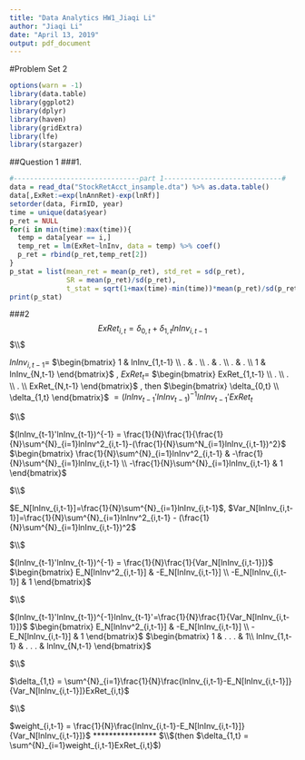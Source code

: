 ```yaml
---
title: "Data Analytics HW1_Jiaqi Li"
author: "Jiaqi Li"
date: "April 13, 2019"
output: pdf_document
---
```


#Problem Set 2

```r
options(warn = -1)
library(data.table)
library(ggplot2)
library(dplyr)
library(haven)
library(gridExtra)
library(lfe)
library(stargazer)
```

##Question 1
###1.
```r
#-------------------------------part 1-----------------------------#
data = read_dta("StockRetAcct_insample.dta") %>% as.data.table()
data[,ExRet:=exp(lnAnnRet)-exp(lnRf)]
setorder(data, FirmID, year)
time = unique(data$year)
p_ret = NULL
for(i in min(time):max(time)){
  temp = data[year == i,]
  temp_ret = lm(ExRet~lnInv, data = temp) %>% coef()
  p_ret = rbind(p_ret,temp_ret[2])
}
p_stat = list(mean_ret = mean(p_ret), std_ret = sd(p_ret),
              SR = mean(p_ret)/sd(p_ret),
              t_stat = sqrt(1+max(time)-min(time))*mean(p_ret)/sd(p_ret))
print(p_stat)
```

###2
$$ExRet_{i,t} = \delta_{0,t} + \delta_{1,t}lnInv_{i,t-1}$$
$\\$

$lnInv_{i,t-1} =$
$\begin{bmatrix}
1 & lnInv_{1,t-1} \\
. & . \\
. & . \\
. & . \\
1 & lnInv_{N,t-1}
\end{bmatrix}$
,
$ExRet_{t} =$
$\begin{bmatrix}
ExRet_{1,t-1} \\
. \\
. \\
. \\
ExRet_{N,t-1}
\end{bmatrix}$
,
then
$\begin{bmatrix}
\delta_{0,t} \\
\delta_{1,t}
\end{bmatrix}$
$= (lnInv_{t-1}'lnInv_{t-1})^{-1}lnInv_{t-1}'ExRet_t$

$\\$

$(lnInv_{t-1}'lnInv_{t-1})^{-1} = \frac{1}{N}\frac{1}{\frac{1}{N}\sum^{N}_{i=1}lnInv^2_{i,t-1}-(\frac{1}{N}\sum^N_{i=1}lnInv_{i,t-1})^2}$
$\begin{bmatrix}
\frac{1}{N}\sum^{N}_{i=1}lnInv^2_{i,t-1} & -\frac{1}{N}\sum^{N}_{i=1}lnInv_{i,t-1} \\
-\frac{1}{N}\sum^{N}_{i=1}lnInv_{i,t-1} & 1
\end{bmatrix}$

$\\$

$E_N[lnInv_{i,t-1}]=\frac{1}{N}\sum^{N}_{i=1}lnInv_{i,t-1}$,
$Var_N[lnInv_{i,t-1}]=\frac{1}{N}\sum^{N}_{i=1}lnInv^2_{i,t-1} - (\frac{1}{N}\sum^{N}_{i=1}lnInv_{i,t-1})^2$

$\\$

$(lnInv_{t-1}'lnInv_{t-1})^{-1} = \frac{1}{N}\frac{1}{Var_N[lnInv_{i,t-1}]}$
$\begin{bmatrix}
E_N[lnInv^2_{i,t-1}] & -E_N[lnInv_{i,t-1}] \\
-E_N[lnInv_{i,t-1}] & 1
\end{bmatrix}$

$\\$

$(lnInv_{t-1}'lnInv_{t-1})^{-1}lnInv_{t-1}'=\frac{1}{N}\frac{1}{Var_N[lnInv_{i,t-1}]}$
$\begin{bmatrix}
E_N[lnInv^2_{i,t-1}] & -E_N[lnInv_{i,t-1}] \\
-E_N[lnInv_{i,t-1}] & 1
\end{bmatrix}$
$\begin{bmatrix}
1 & . . . & 1\\
lnInv_{1,t-1} & . . . & lnInv_{N,t-1}
\end{bmatrix}$

$\\$

$\delta_{1,t} = \sum^{N}_{i=1}\frac{1}{N}\frac{lnInv_{i,t-1}-E_N[lnInv_{i,t-1}]}{Var_N[lnInv_{i,t-1}]}ExRet_{i,t}$

$\\$

$weight_{i,t-1} = \frac{1}{N}\frac{lnInv_{i,t-1}-E_N[lnInv_{i,t-1}]}{Var_N[lnInv_{i,t-1}]}$ ****************
$\\$(then 
$\delta_{1,t} = \sum^{N}_{i=1}weight_{i,t-1}ExRet_{i,t}$)
